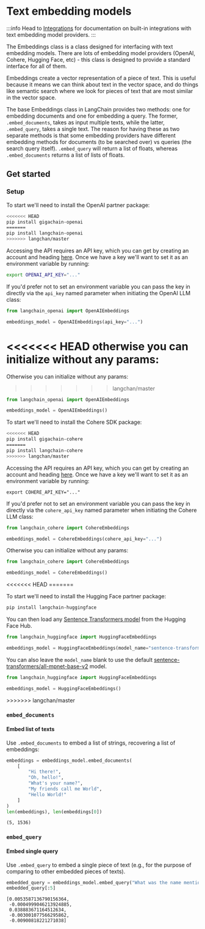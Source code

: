 # Text embedding models

:::info
Head to [Integrations](/docs/integrations/text_embedding/) for documentation on built-in integrations with text embedding model providers.
:::

The Embeddings class is a class designed for interfacing with text embedding models. There are lots of embedding model providers (OpenAI, Cohere, Hugging Face, etc) - this class is designed to provide a standard interface for all of them.

Embeddings create a vector representation of a piece of text. This is useful because it means we can think about text in the vector space, and do things like semantic search where we look for pieces of text that are most similar in the vector space.

The base Embeddings class in LangChain provides two methods: one for embedding documents and one for embedding a query. The former, `.embed_documents`, takes as input multiple texts, while the latter, `.embed_query`, takes a single text. The reason for having these as two separate methods is that some embedding providers have different embedding methods for documents (to be searched over) vs queries (the search query itself). 
`.embed_query` will return a list of floats, whereas `.embed_documents` returns a list of lists of floats.

## Get started

### Setup


<Tabs>
  <TabItem value="openai" label="OpenAI" default>
To start we'll need to install the OpenAI partner package:

```bash
<<<<<<< HEAD
pip install gigachain-openai
=======
pip install langchain-openai
>>>>>>> langchan/master
```

Accessing the API requires an API key, which you can get by creating an account and heading [here](https://platform.openai.com/account/api-keys). Once we have a key we'll want to set it as an environment variable by running:

```bash
export OPENAI_API_KEY="..."
```

If you'd prefer not to set an environment variable you can pass the key in directly via the `api_key` named parameter when initiating the OpenAI LLM class:

```python
from langchain_openai import OpenAIEmbeddings

embeddings_model = OpenAIEmbeddings(api_key="...")
```

<<<<<<< HEAD
otherwise you can initialize without any params:
=======
Otherwise you can initialize without any params:
>>>>>>> langchan/master
```python
from langchain_openai import OpenAIEmbeddings

embeddings_model = OpenAIEmbeddings()
```

  </TabItem>
  <TabItem value="cohere" label="Cohere">

To start we'll need to install the Cohere SDK package:

```bash
<<<<<<< HEAD
pip install gigachain-cohere
=======
pip install langchain-cohere
>>>>>>> langchan/master
```

Accessing the API requires an API key, which you can get by creating an account and heading [here](https://dashboard.cohere.com/api-keys). Once we have a key we'll want to set it as an environment variable by running:

```shell
export COHERE_API_KEY="..."
```

If you'd prefer not to set an environment variable you can pass the key in directly via the `cohere_api_key` named parameter when initiating the Cohere LLM class:

```python
from langchain_cohere import CohereEmbeddings

embeddings_model = CohereEmbeddings(cohere_api_key="...")
```

Otherwise you can initialize without any params:
```python
from langchain_cohere import CohereEmbeddings

embeddings_model = CohereEmbeddings()
```

  </TabItem>
<<<<<<< HEAD
=======
  <TabItem value="huggingface" label="Hugging Face">

To start we'll need to install the Hugging Face partner package:

```bash
pip install langchain-huggingface
```

You can then load any [Sentence Transformers model](https://huggingface.co/models?library=sentence-transformers) from the Hugging Face Hub.

```python
from langchain_huggingface import HuggingFaceEmbeddings

embeddings_model = HuggingFaceEmbeddings(model_name="sentence-transformers/all-mpnet-base-v2")
```

You can also leave the `model_name` blank to use the default [sentence-transformers/all-mpnet-base-v2](https://huggingface.co/sentence-transformers/all-mpnet-base-v2) model.

```python
from langchain_huggingface import HuggingFaceEmbeddings

embeddings_model = HuggingFaceEmbeddings()
```

  </TabItem>
>>>>>>> langchan/master
</Tabs>

### `embed_documents`
#### Embed list of texts

Use `.embed_documents` to embed a list of strings, recovering a list of embeddings:

```python
embeddings = embeddings_model.embed_documents(
    [
        "Hi there!",
        "Oh, hello!",
        "What's your name?",
        "My friends call me World",
        "Hello World!"
    ]
)
len(embeddings), len(embeddings[0])
```

<CodeOutputBlock language="python">

```
(5, 1536)
```

</CodeOutputBlock>

### `embed_query`
#### Embed single query
Use `.embed_query` to embed a single piece of text (e.g., for the purpose of comparing to other embedded pieces of texts).

```python
embedded_query = embeddings_model.embed_query("What was the name mentioned in the conversation?")
embedded_query[:5]
```

<CodeOutputBlock language="python">

```
[0.0053587136790156364,
 -0.0004999046213924885,
 0.038883671164512634,
 -0.003001077566295862,
 -0.00900818221271038]
```

</CodeOutputBlock>
